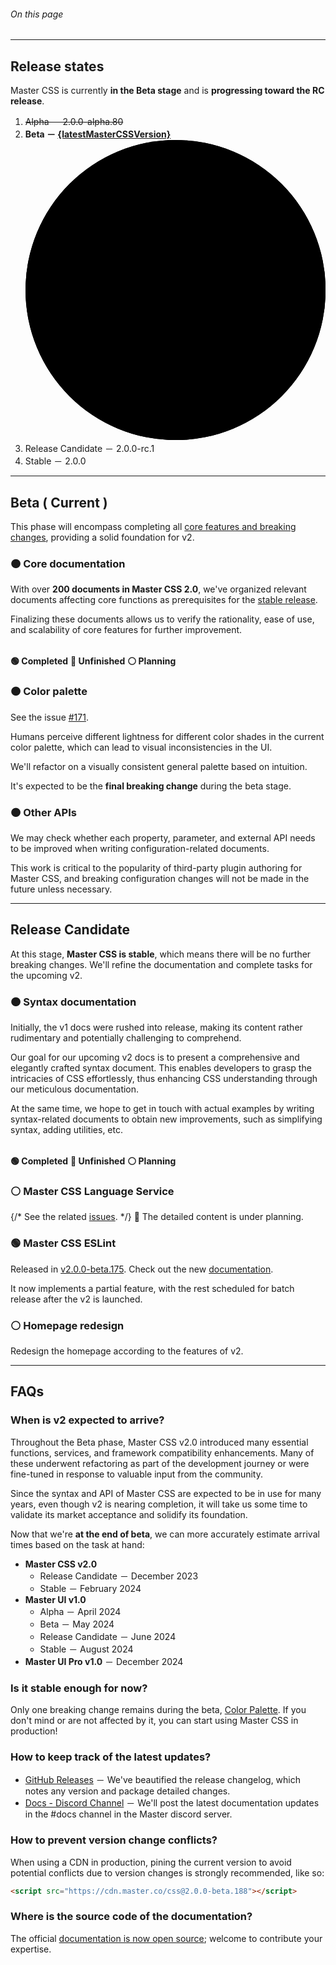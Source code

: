 
###### On this page
<ArticleTOC data={toc}/>

---

## Release states
Master CSS is currently **in the Beta stage** and is **progressing toward the RC release**.

1. <del>Alpha － 2.0.0-alpha.80</del>
2. **Beta － [{latestMasterCSSVersion}](https://github.com/master-co/css/releases)** <svg className="ml:5 inline-block v:middle fill:green-75 8x8 overflow:visible" viewBox="0 0 8 8" xmlns="http://www.w3.org/2000/svg"><circle className="@ping|1s|infinite transform:center" cx="4" cy="4" r="4" /><circle cx="4" cy="4" r="4" /></svg>
3. Release Candidate － 2.0.0-rc.1
4. Stable － 2.0.0

---

## Beta ( Current )
This phase will encompass completing all [core features and breaking changes](https://github.com/master-co/css/milestone/4), providing a solid foundation for v2.

### 🟠 Core documentation
With over **200 documents in Master CSS 2.0**, we've organized relevant documents affecting core functions as prerequisites for the [stable release](#release-candidate).

Finalizing these documents allows us to verify the rationality, ease of use, and scalability of core features for further improvement.
<table>
    <Documents category='Getting Started' first />
    <Documents category='Installation' />
    <Documents category='Core Syntax' />
    <Documents category='Fundamentals' />
    <Documents category='Production Optimization' />
    <Documents category='Customization' />
    <Documents category='Enhanced Service' />
    <Documents category='API Reference' />
</table>
<p className="flex gap:10 text:12">
    <b>🟢 Completed</b>
    <b>🚧 Unfinished</b>
    <b>⚪️ Planning</b>
</p>

### 🟠 Color palette
See the issue [#171](https://github.com/master-co/css/issues/171).

Humans perceive different lightness for different color shades in the current color palette, which can lead to visual inconsistencies in the UI.

We'll refactor on a visually consistent general palette based on intuition.

It's expected to be the **final breaking change** during the beta stage.

### 🟠 Other APIs
We may check whether each property, parameter, and external API needs to be improved when writing configuration-related documents.

This work is critical to the popularity of third-party plugin authoring for Master CSS, and breaking configuration changes will not be made in the future unless necessary.

---

## Release Candidate
At this stage, **Master CSS is stable**, which means there will be no further breaking changes. We'll refine the documentation and complete tasks for the upcoming v2.

### 🟠 Syntax documentation
Initially, the v1 docs were rushed into release, making its content rather rudimentary and potentially challenging to comprehend.

Our goal for our upcoming v2 docs is to present a comprehensive and elegantly crafted syntax document. This enables developers to grasp the intricacies of CSS effortlessly, thus enhancing CSS understanding through our meticulous documentation.

At the same time, we hope to get in touch with actual examples by writing syntax-related documents to obtain new improvements, such as simplifying syntax, adding utilities, etc.
<table>
    <Documents category='Accessibility' first />
    <Documents category='Animation' />
    <Documents category='Appearance' />
    <Documents category='Background' />
    <Documents category='Border' />
    <Documents category='Effect' />
    <Documents category='Flex' />
    <Documents category='Font' />
    <Documents category='Grid' />
    <Documents category='Grid And Flexbox' />
    <Documents category='Interactivity' />
    <Documents category='Layout' />
    <Documents category='List Style' />
    <Documents category='Media' />
    <Documents category='Outline' />
    <Documents category='Performance' />
    <Documents category='Scroll' />
    <Documents category='Shape' />
    <Documents category='Sizing' />
    <Documents category='Spacing' />
    <Documents category='Svg' />
    <Documents category='Tables' />
    <Documents category='Text' />
    <Documents category='Transform' />
    <Documents category='Transition' />
    <Documents category='Typography' />
    <Documents category='Variable' />
    <Documents category='Visibility' />
</table>
<p className="flex gap:10 text:12">
    <b>🟢 Completed</b>
    <b>🚧 Unfinished</b>
    <b>⚪️ Planning</b>
</p>

### ⚪️ Master CSS Language Service
{/* See the related [issues](https://github.com/master-co/css/issues?q=is%3Aopen+label%3A%22language+service%22+milestone%3A%222.0+%28+RC+%29%22). */}
🚧 The detailed content is under planning.

### 🟢 Master CSS ESLint
Released in [v2.0.0-beta.175](https://github.com/master-co/css/releases/tag/v2.0.0-beta.175). Check out the new [documentation](/docs/code-linting).

It now implements a partial feature, with the rest scheduled for batch release after the v2 is launched.

### ⚪️ Homepage redesign
Redesign the homepage according to the features of v2.

---

## FAQs

### When is v2 expected to arrive?
Throughout the Beta phase, Master CSS v2.0 introduced many essential functions, services, and framework compatibility enhancements. Many of these underwent refactoring as part of the development journey or were fine-tuned in response to valuable input from the community.

Since the syntax and API of Master CSS are expected to be in use for many years, even though v2 is nearing completion, it will take us some time to validate its market acceptance and solidify its foundation.

Now that we're **at the end of beta**, we can more accurately estimate arrival times based on the task at hand:

- **Master CSS v2.0**
    - Release Candidate － December 2023
    - Stable － February 2024
- **Master UI v1.0**
    - Alpha － April 2024
    - Beta － May 2024
    - Release Candidate － June 2024
    - Stable － August 2024
- **Master UI Pro v1.0** － December 2024

### Is it stable enough for now?
Only one breaking change remains during the beta, [Color Palette](#-color-palette). If you don't mind or are not affected by it, you can start using Master CSS in production!

### How to keep track of the latest updates?
- [GitHub Releases](https://github.com/master-co/css/releases) － We've beautified the release changelog, which notes any version and package detailed changes.
- [Docs - Discord Channel](https://discord.com/channels/917780624314613760/1144544204979175626) － We'll post the latest documentation updates in the #docs channel in the Master discord server.

### How to prevent version change conflicts?
When using a CDN in production, pining the current version to avoid potential conflicts due to version changes is strongly recommended, like so:
```html
<script src="https://cdn.master.co/css@2.0.0-beta.188"></script>
```

### Where is the source code of the documentation?
The official [documentation is now open source](https://github.com/master-co/css/tree/beta/docs); welcome to contribute your expertise.

